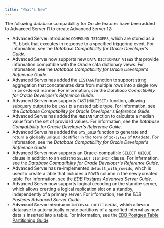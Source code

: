 ```yaml
---
title: "What's New"
---
```


The following database compatibility for Oracle features have been added to Advanced Server 11 to create Advanced Server 12:

  - Advanced Server introduces `COMPOUND TRIGGERS`, which are stored as a PL block that executes in response to a specified triggering event. For information, see the *Database Compatibility for Oracle Developer’s Guide*.
  - Advanced Server now supports new `DATA DICTIONARY VIEWS` that provide information compatible with the Oracle data dictionary views. For information, see the *Database Compatibility for Oracle Developer's Reference Guide*.
  - Advanced Server has added the `LISTAGG` function to support string aggregation that concatenates data from multiple rows into a single row in an ordered manner. For information, see the *Database Compatibility for Oracle Developer's Reference Guide*.
  - Advanced Server now supports `CAST(MULTISET)` function, allowing subquery output to be `CAST` to a nested table type. For information, see the *Database Compatibility for Oracle Developer's Reference Guide*.
  - Advanced Server has added the `MEDIAN` function to calculate a median value from the set of provided values. For information, see the *Database Compatibility for Oracle Developer's Reference Guide*.
  - Advanced Server has added the `SYS_GUID` function to generate and return a globally unique identifier in the form of `16-bytes` of `RAW` data. For information, see the *Database Compatibility for Oracle Developer's Reference Guide*.
  - Advanced Server now supports an Oracle-compatible `SELECT UNIQUE` clause in addition to an existing `SELECT DISTINCT` clause. For information, see the *Database Compatibility for Oracle Developer's Reference Guide*.
  - Advanced Server has re-implemented `default_with_rowids`, which is used to create a table that includes a `ROWID` column in the newly created table. For information, see the *EDB Postgres Advanced Server Guide*.
  - Advanced Server now supports logical decoding on the standby server, which allows creating a logical replication slot on a standby, independently of a primary server. For information, see the *EDB Postgres Advanced Server Guide*.
  - Advanced Server introduces `INTERVAL PARTITIONING`, which allows a database to automatically create partitions of a specified interval as new data is inserted into a table. For information, see the [EDB Postgres Table Partitioning Guide](https://www.enterprisedb.com/edb-docs/p/edb-postgres-advanced-server).
